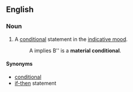 ==English==
===Noun===
{{en-noun|s}}
#A [[conditional]] statement in the [[indicative mood]].
#:A implies B'' is a '''material conditional'''.
====Synonyms====
*[[conditional]]
*[[if-then]] statement
